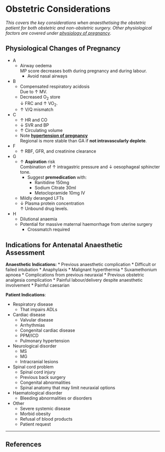 # Obstetric Considerations


*This covers the key considerations when anaesthetising the obstetric patient for both obstetric and non-obstetric surgery. Other physiological factors are covered under [physiology of pregnancy](/disease/obs/preg.md#physiol)*.

## Physiological Changes of Pregnancy

* A
	* Airway oedema  
	MP score decreases both during pregnancy and during labour.
		* Avoid nasal airways
* B
	* Compensated respiratory acidosis  
	Due to ↑ MV.
	* Decreased O<sub>2</sub> store  
	↓ FRC and ↑ VO<sub>2</sub>.
	* ↑ V/Q mismatch
* C
	* ↑ HR and CO
	* ↓ SVR and BP
	* ↑ Circulating volume
	* Note **[hypertension of pregnancy](/disease/obs/htn.md)**  
	Regional is more stable than GA if **not intravascularly deplete**.
* F
	*  ↑ RBF, GFR, and creatinine clearance
* G
	* ↑ **Aspiration** risk  
	Combination of ↑ intragastric pressure and ↓ oesophageal sphincter tone.
		* Suggest **premedication** with:
			* Ranitidine 150mg
			* Sodium Citrate 30ml
			* Metoclopramide 10mg IV
	* Mildly deranged LFTs
	* ↓ Plasma protein concentration  
	 ↑ Unbound drug levels.
* H
	* Dilutional anaemia
	* Potential for massive maternal haemorrhage from uterine surgery
		* Crossmatch required


## Indications for Antenatal Anaesthetic Assessment

**Anaesthetic Indications:**
* Previous anaesthetic complication
	* Difficult or failed intubation
	* Anaphylaxis
	* Malignant hyperthermia
	* Suxamethonium apnoea
	* Complications from previous neuraxial
* Previous obstetric analgesia complication
	* Painful labour/delivery despite anaesthetic involvement
	* Painful caesarian


**Patient Indications**:

* Respiratory disease
	* That impairs ADLs
* Cardiac disease
	* Valvular disease
	* Arrhythmias
	* Congenital cardiac disease
	* PPM/ICD
	* Pulmonary hypertension
* Neurological disorder
	* MS
	* MG
	* Intracranial lesions
* Spinal cord problem
	* Spinal cord injury
	* Previous back surgery
	* Congenital abnormalities
	* Spinal anatomy that may limit neuraxial options
* Haematological disorder
	* Bleeding abnormalities or disorders
* Other
	* Severe systemic disease
	* Morbid obesity
	* Refusal of blood products
	* Patient request


---

## References
